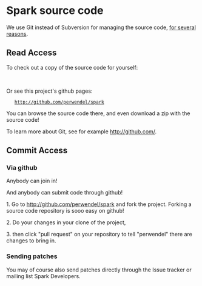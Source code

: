 = Spark source code = 

We use Git instead of Subversion for managing the source code, <a href="http://whygitisbetterthanx.com/">for several reasons</a>.

== Read Access == 

To check out a copy of the source code for yourself:

 {{{git clone git://github.com/perwendel/spark.git}}}
 
Or see this project's github pages:

    http://github.com/perwendel/spark 

You can browse the source code there, and even download a zip with the source code!

To learn more about Git, see for example http://github.com/.

== Commit Access ==
=== Via github ===

Anybody can join in!

And anybody can submit code through github!

1. Go to http://github.com/perwendel/spark and fork the project. Forking a source code repository is sooo easy on github!

2. Do your changes in your clone of the project,

3. then click "pull request" on your repository to tell "perwendel" there are changes to bring in.

=== Sending patches ===

You may of course also send patches directly through the Issue tracker or mailing list Spark Developers. 